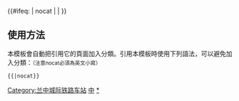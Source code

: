 {{鐵道路線| lua=1
| 模板名稱 = 兰中城际铁路
| 名稱 = [[兰中城际铁路]]
| 代表色 = #0033c9
| Logo = [[File:China_Railways.svg|17px]]
| 背景顏色 = #FFFFFF
| 車站列表 = 兰州 ~ 兰州西 ~ 陈官营 ~ 福利区 ~ 西固 ~ 黄羊头 ~ 兰州新区 ~ 中川机场
}}
<includeonly>{{#ifeq: {{{1}}} | nocat | <!--空--> | [[Category:兰中城际铁路车站]] }}</includeonly><noinclude>

==使用方法==
本模板會自動把引用它的頁面加入分類。引用本模板時使用下列語法，可以避免加入分類：<small>（注意nocat必須為英文小寫）</small>
 <nowiki>{{</nowiki>{{PAGENAME}}<nowiki>|nocat}}</nowiki>
[[Category:中國鐵路路線模板|中]]
[[Category:兰中城际铁路车站|*]]
</noinclude>